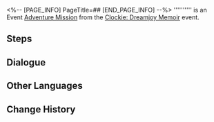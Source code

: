 <%-- [PAGE_INFO]
PageTitle=##
[END_PAGE_INFO] --%>
{{Stub|Dialogue.}}
{{Mission Infobox
|id            = 8022105
|title         = 
|image         = <!--Mission .png-->
|type          = Adventure
|event_name    = ''Clockie: Dreamjoy Memoir''
|chapter       = 
|requirements  = [[Adventure Mission]] ''[[Stopped Clock]]'' completed
|summary       = <!--official mission summary from Fate's Atlas-->
|characters    = Trailblazer
|startLocation = [[Penacony]] - [[Clock Studios Theme Park]]
|world         = Penacony
|area          = Clock Studios Theme Park
|prev          = Stopped Clock
|next          = 
|rewards       = 
}}
'''''''''' is an Event [[Adventure Mission]] from the [[Clockie: Dreamjoy Memoir]] event.

==Steps==


<!--
==Gameplay Notes==

--><!--
==Trial Character==

-->
==Dialogue==
{{Stub Dialogue}}

{{Dialogue End}}

==Other Languages==
{{Other Languages
|en   = 
|zhs  = 
|zht  = 
|ja   = 
|ko   = 
|es   = 
|fr   = 
|ru   = 
|th   = 
|vi   = 
|de   = 
|id   = 
|pt   = 
}}

==Change History==
{{Change History|2.2}}
